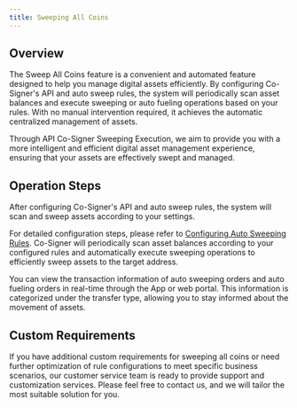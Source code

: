 ```yaml
---
title: Sweeping All Coins
---
```


##  Overview

The Sweep All Coins feature is a convenient and automated feature designed to help you manage digital assets efficiently. By configuring Co-Signer's API and auto sweep rules, the system will periodically scan asset balances and execute sweeping or auto fueling operations based on your rules. With no manual intervention required, it achieves the automatic centralized management of assets.

Through API Co-Signer Sweeping Execution, we aim to provide you with a more intelligent and efficient digital asset management experience, ensuring that your assets are effectively swept and managed.

##  Operation Steps

<Steps>
<Step title="Configure API and Auto Sweep Rules">
   After configuring Co-Signer's API and auto sweep rules, the system will scan and sweep assets according to your settings.
   
   For detailed configuration steps, please refer to [Configuring Auto Sweeping Rules](/help-center/manage-mpc/consolidation/co-signer/rules).
</Step>
<Step title="Scheduled Auto Sweeping Execution">
    Co-Signer will periodically scan asset balances according to your configured rules and automatically execute sweeping operations to efficiently sweep assets to the target address.

</Step>
<Step title="Real-time View of Order Information">
    You can view the transaction information of auto sweeping orders and auto fueling orders in real-time through the App or web portal. This information is categorized under the transfer type, allowing you to stay informed about the movement of assets.
</Step>
</Steps>

##  Custom Requirements

If you have additional custom requirements for sweeping all coins or need further optimization of rule configurations to meet specific business scenarios, our customer service team is ready to provide support and customization services. Please feel free to contact us, and we will tailor the most suitable solution for you.